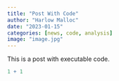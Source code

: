 ```yaml
---
title: "Post With Code"
author: "Harlow Malloc"
date: "2023-01-15"
categories: [news, code, analysis]
image: "image.jpg"
---
```


This is a post with executable code.

```r
1 + 1
```
